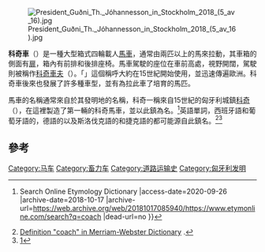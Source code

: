 {{Multiple issues|
{{Refimprove|time=2020-10-16T16:59:24+00:00}}
{{Expand English|time=2020-10-16T16:59:24+00:00}}
}}
[[File:President_Guðni_Th._Jóhannesson_in_Stockholm_2018_(5_av_16).jpg|thumb]]

'''科奇車'''（{{lang|en|Coach}}）是一種大型箱式四輪載人[[馬車|馬車]]，通常由兩匹以上的馬來拉動，其車箱的側面有[[扉|扉]]，箱內有前排和後排座椅。馬車駕駛的座位在車前高處，視野開闊，駕駛則被稱作[[科奇車夫|科奇車夫]]（{{lang|en|Coachman}}）。「{{lang|en|Coach}}」這個稱呼大約在15世紀開始使用，並迅速傳遍歐洲。科奇車後來也發展了許多種車型，並有為拉此車了培育的馬匹。

馬車的名稱通常來自於其發明地的名稱，科奇一稱來自15世紀的匈牙利城鎮[[科奇|科奇]]（{{lang|hu|Kocs}}），在這裡製造了第一輛的科奇馬車，並以此鎮為名。<ref>{{Cite web |url=https://www.etymonline.com/search?q=Coach |title=coach {{!}} Search Online Etymology Dictionary |access-date=2020-09-26 |archive-date=2018-10-17 |archive-url=https://web.archive.org/web/20181017085940/https://www.etymonline.com/search?q=coach |dead-url=no }}</ref>英語單詞{{lang|en|coach}}，西班牙語和葡萄牙語的{{lang|es|coche}}，德語的{{lang|de|kutsche}}以及斯洛伐克語的{{lang|sk|koč}}和捷克語的{{lang|cs|kočár}}都可能源自此鎮名。<ref>[http://www.merriam-webster.com/dictionary/coach Definition "coach" in Merriam-Webster Dictionary] {{Wayback|url=http://www.merriam-webster.com/dictionary/coach |date=20201122021106 }}.</ref><ref>[https://books.google.com.tw/books?id=W9C4DwAAQBAJ&pg=PA24&lpg=PA24&dq=%22%E7%A7%91%E5%A5%87%E9%A6%AC%E8%BB%8A%22&source=bl&ots=KOC5Y7oGRt&sig=ACfU3U2UlFac4-ymt1ri-96w7bmPalEqBQ&hl=zh-TW&sa=X&ved=2ahUKEwiU8Oiy14bsAhXPGaYKHZX3BVoQ6AEwAHoECAIQAQ#v=onepage&q=%22%E7%A7%91%E5%A5%87%E9%A6%AC%E8%BB%8A%22&f=false]</ref>

==參考==
{{reflist}}

{{transport-stub}}
[[Category:马车|Category:马车]]
[[Category:畜力车|Category:畜力车]]
[[Category:道路运输史|Category:道路运输史]]
[[Category:匈牙利发明|Category:匈牙利发明]]